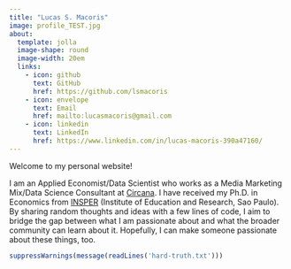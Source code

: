 ```yaml
---
title: "Lucas S. Macoris"
image: profile_TEST.jpg
about:
  template: jolla
  image-shape: round
  image-width: 20em
  links:
    - icon: github
      text: GitHub
      href: https://github.com/lsmacoris
    - icon: envelope
      text: Email
      href: mailto:lucasmacoris@gmail.com
    - icon: linkedin
      text: LinkedIn
      href: https://www.linkedin.com/in/lucas-macoris-390a47160/
---
```


Welcome to my personal website!

I am an Applied Economist/Data Scientist who works as a Media Marketing Mix/Data Science Consultant at [Circana](https://www.circana.com/). I have received my Ph.D. in Economics from [INSPER](https://www.insper.edu.br/en/) (Institute of Education and Research, Sao Paulo). By sharing random thoughts and ideas with a few lines of code, I aim to bridge the gap between what I am passionate about and what the broader community can learn about it. Hopefully, I can make someone passionate about these things, too.

```r

suppressWarnings(message(readLines('hard-truth.txt')))

```
